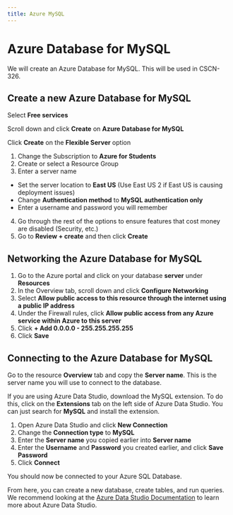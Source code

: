 ```yaml
---
title: Azure MySQL
---
```


# Azure Database for MySQL

We will create an Azure Database for MySQL. This will be used in CSCN-326.

## Create a new Azure Database for MySQL

Select **Free services**

Scroll down and click **Create** on **Azure Database for MySQL**

Click **Create** on the **Flexible Server** option

1. Change the Subscription to **Azure for Students**
2. Create or select a Resource Group
3. Enter a server name
- Set the server location to **East US** (Use East US 2 if East US is causing deployment issues)
- Change **Authentication method** to **MySQL authentication only**
- Enter a username and password you will remember
4. Go through the rest of the options to ensure features that cost money are disabled (Security, etc.)
5. Go to **Review + create** and then click **Create**

## Networking the Azure Database for MySQL

1. Go to the Azure portal and click on your database **server** under **Resources**
2. In the Overview tab, scroll down and click **Configure Networking**
3. Select **Allow public access to this resource through the internet using a public IP address**
4. Under the Firewall rules, click **Allow public access from any Azure service within Azure to this server**
5. Click **+ Add 0.0.0.0 - 255.255.255.255**
6. Click **Save**

## Connecting to the Azure Database for MySQL

Go to the resource **Overview** tab and copy the **Server name**. This is the server name you will use to connect to the database.

If you are using Azure Data Studio, download the MySQL extension. To do this, click on the **Extensions** tab on the left side of Azure Data Studio. You can just search for **MySQL** and install the extension.

1. Open Azure Data Studio and click **New Connection**
2. Change the **Connection type** to **MySQL**
3. Enter the **Server name** you copied earlier into **Server name**
3. Enter the **Username** and **Password** you created earlier, and click **Save Password**
4. Click **Connect**

You should now be connected to your Azure SQL Database.

From here, you can create a new database, create tables, and run queries. We recommend looking at the [Azure Data Studio Documentation](https://learn.microsoft.com/en-us/azure-data-studio/what-is-azure-data-studio?view=sql-server-ver15) to learn more about Azure Data Studio.
